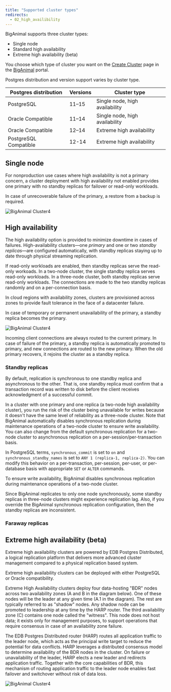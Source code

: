 ```yaml
---
title: "Supported cluster types"
redirects:
  - 02_high_availibility
---
```


BigAnimal supports three cluster types: 
- Single node
- Standard high availability
- Extreme high availability (beta)

You choose which type of cluster you want on the [Create Cluster](https://portal.biganimal.com/create-cluster) page in the [BigAnimal](https://portal.biganimal.com) portal.  

Postgres distribution and version support varies by cluster type.

| Postgres distribution |     Versions     |          Cluster type          |
| --------------------- | ---------------- | ------------------------------ |
| PostgreSQL            | 11–15            | Single node, high availability |
| Oracle Compatible     | 11–14            | Single node, high availability |
| Oracle Compatible     | 12–14            | Extreme high availability      |
| PostgreSQL Compatible | 12-14            | Extreme high availability      |

## Single node

For nonproduction use cases where high availability is not a primary concern, a cluster deployment with high availability not enabled provides one primary with no standby replicas for failover or read-only workloads. 

In case of unrecoverable failure of the primary, a restore from a backup is required. 

![*BigAnimal Cluster4*](images/Single-Node-Diagram-2x.png)

## High availability

The high availability option is provided to minimize downtime in cases of failures. High-availability clusters—one *primary* and one or two *standby replicas*—are configured automatically, with standby replicas staying up to date through physical streaming replication. 

If read-only workloads are enabled, then standby replicas serve the read-only workoads. In a two-node cluster, the single standby replica serves read-only workloads. In a three-node cluster, both standby replicas serve read-only workloads. The connections are made to the two standby replicas randomly and on a per-connection basis. 

In cloud regions with availability zones, clusters are provisioned across zones to provide fault tolerance in the face of a datacenter failure.

In case of temporary or permanent unavailability of the primary, a standby replica becomes the primary.

![*BigAnimal Cluster4*](images/HA-diagram-2x.png)

Incoming client connections are always routed to the current primary. In case of failure of the primary, a standby replica is automatically promoted to primary, and new connections are routed to the new primary. When the old primary recovers, it rejoins the cluster as a standby replica.


### Standby replicas

By default, replication is synchronous to one standby replica and asynchronous to the other. That is, one standby replica must confirm that a transaction record was written to disk before the client receives acknowledgment of a successful commit. 

In a cluster with one primary and one replica (a two-node high availability cluster), you run the risk of the cluster being unavailable for writes because it doesn't have the same level of reliability as a three-node cluster. Note that BigAnimal automatically disables synchronous replication during maintenance operations of a two-node cluster to ensure write availability. You can also change from the default synchronous replication for a two-node cluster to asynchronous replication on a per-session/per-transaction basis.

In PostgreSQL terms, `synchronous_commit` is set to `on` and `synchronous_standby_names` is set to `ANY 1 (replica-1, replica-2)`. You can modify this behavior on a per-transaction, per-session, per-user, or per-database basis with appropriate `SET` or `ALTER` commands. 

To ensure write availability, BigAnimal disables synchronous replication during maintenance operations of a two-node cluster.

Since BigAnimal replicates to only one node synchronously, some standby replicas in three-node clusters might experience replication lag. Also, if you override the BigAnimal synchronous replication configuration, then the standby replicas are inconsistent. 

### Faraway replicas




## Extreme high availability (beta)

Extreme high availability clusters are powered by EDB Postgres Distributed, a logical replication platform that delivers more advanced cluster management compared to a physical replication based system. 

Extreme high availability clusters can be deployed with either PostgreSQL or Oracle compatibility. 

Extreme High Availability clusters deploy four data-hosting "BDR" nodes across two availability zones (A and B in the diagram below). One of these nodes will be the leader at any given time (A.1 in the diagram). The rest are typically referred to as "shadow" nodes. Any shadow node can be promoted to leadership at any time by the HARP router. The third availability zone (C) contains one node called the "witness". This node does not host data; it exists only for management purposes, to support operations that require consensus in case of an availability zone failure.

The EDB Postgres Distributed router (HARP) routes all application traffic to the leader node, which acts as the principal write target to reduce the potential for data conflicts. HARP leverages a distributed consensus model to determine availability of the BDR nodes in the cluster. On failure or unavailability of the leader, HARP elects a new leader and redirects application traffic. Together with the core capabilities of BDR, this mechanism of routing application traffic to the leader node enables fast failover and switchover without risk of data loss. 

![*BigAnimal Cluster4*](images/Extreme-HA-Diagram-2x.png)
